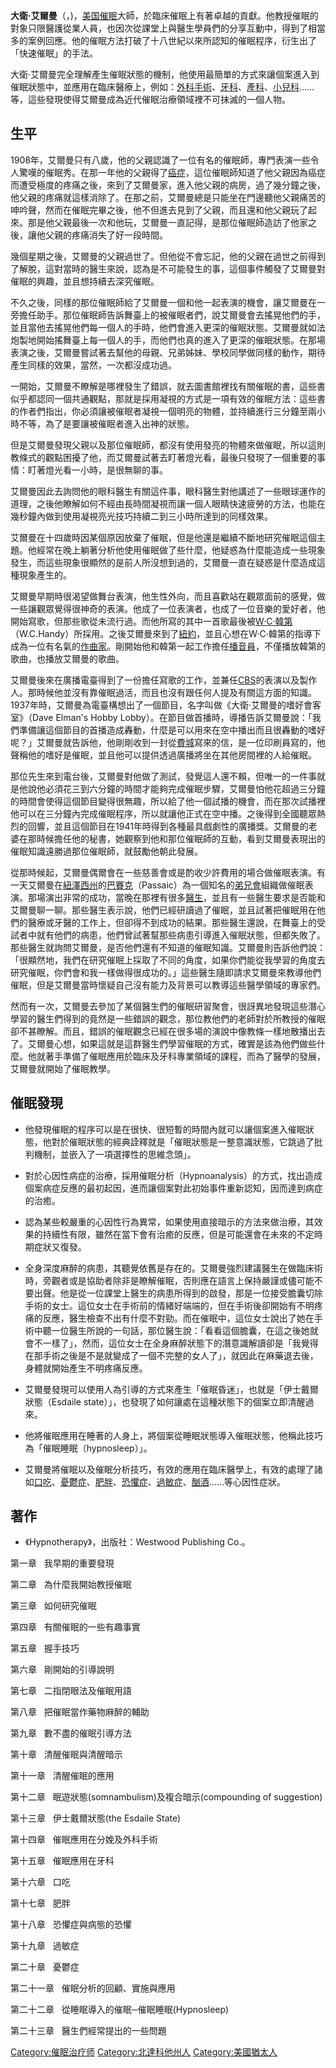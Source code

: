 {{Unreferenced |time=2007-12-06T02:37:02+00:00 }}
{{Infobox Celebrity
| name = 大衛‧愛爾曼(Dave Elman)
| image = 
| caption = 
| birth_date =1900年5月6日 
| birth_place =[[美國|美國]][[北達科塔州|北達科塔州]][[公園河_(北達科他州)|公園河]]
| death_date = 1967年12月5日  
| death_place=[[美國|美國]]
| occupation = [[催眠師|催眠師]]、催眠治療師、催眠訓練師
| nationality = 
| salary = 
| networth = 
| spouse =
| website =
| footnotes = 
}}

'''大衛‧艾爾曼'''（'''{{lang|de|Dave Elman}}'''，{{bd|1900年|5月6日|1967年|12月5日|catIdx=Elman, Dave}})，[[美国|美国]][[催眠|催眠]]大師，於臨床催眠上有著卓越的貢獻。他教授催眠的對象只限醫護從業人員，也因次從課堂上與醫生學員們的分享互動中，得到了相當多的案例回應。他的催眠方法打破了十八世紀以來所認知的催眠程序，衍生出了「快速催眠」的手法。

大衛‧艾爾曼完全理解產生催眠狀態的機制，他使用最簡單的方式來讓個案進入到催眠狀態中，並應用在臨床醫療上，例如：[[外科手術|外科手術]]、[[牙科|牙科]]、[[產科|產科]]、[[小兒科|小兒科]]……等，這些發現使得艾爾曼成為近代催眠治療領域裡不可抹滅的一個人物。

==生平==
1908年，艾爾曼只有八歲，他的父親認識了一位有名的催眠師，專門表演一些令人驚嘆的催眠秀。在那一年他的父親得了[[癌症|癌症]]，這位催眠師知道了他父親因為癌症而遭受極度的疼痛之後，來到了艾爾曼家，進入他父親的病房，過了幾分鐘之後，他父親的疼痛就這樣消除了。在那之前，艾爾曼總是只能坐在門邊聽他父親痛苦的呻吟聲，然而在催眠完畢之後，他不但進去見到了父親，而且還和他父親玩了起來。那是他父親最後一次和他玩，艾爾曼一直記得，是那位催眠師造訪了他家之後，讓他父親的疼痛消失了好一段時間。

幾個星期之後，艾爾曼的父親過世了。但他從不會忘記，他的父親在過世之前得到了解脫，這對當時的醫生來說，認為是不可能發生的事，這個事件觸發了艾爾曼對催眠的興趣，並且想持續去深究催眠。

不久之後，同樣的那位催眠師給了艾爾曼一個和他一起表演的機會，讓艾爾曼在一旁擔任助手。那位催眠師告訴舞臺上的被催眠者們，說艾爾曼會去搖晃他們的手，並且當他去搖晃他們每一個人的手時，他們會進入更深的催眠狀態。艾爾曼就如法炮製地開始搖舞臺上每一個人的手，而他們也真的進入了更深的催眠狀態。在那場表演之後，艾爾曼嘗試著去幫他的母親、兄弟姊妹、學校同學做同樣的動作，期待產生同樣的效果，當然，一次都沒成功過。

一開始，艾爾曼不瞭解是哪裡發生了錯誤，就去圖書館裡找有關催眠的書，這些書似乎都認同一個共通觀點，那就是採用凝視的方式是一項有效的催眠方法：這些書的作者們指出，你必須讓被催眠者凝視一個明亮的物體，並持續進行三分鐘至兩小時不等，為了是要讓被催眠者進入出神的狀態。

但是艾爾曼發現父親以及那位催眠師，都沒有使用發亮的物體來做催眠，所以這則教條式的觀點困擾了他，而艾爾曼試著去盯著燈光看，最後只發現了一個重要的事情：盯著燈光看一小時，是很無聊的事。

艾爾曼因此去詢問他的眼科醫生有關這件事，眼科醫生對他講述了一些眼球運作的道理，之後他瞭解如何不經由長時間凝視而讓一個人眼睛快速疲勞的方法，也能在幾秒鐘內做到使用凝視亮光技巧持續二到三小時所達到的同樣效果。

艾爾曼在十四歲時因某個原因放棄了催眠，但是他還是繼續不斷地研究催眠這個主題。他經常在晚上躺著分析他使用催眠做了些什麼，他疑惑為什麼能造成一些現象發生，而這些現象很顯然的是前人所沒想到過的，艾爾曼一直在疑惑是什麼造成這種現象產生的。

艾爾曼早期時很渴望做舞台表演，他生性外向，而且喜歡站在觀眾面前的感覺，做一些讓觀眾覺得很神奇的表演。他成了一位表演者，也成了一位音樂的愛好者，他開始寫歌，但那些歌從未流行過。而他所寫的其中一首歌最後被[[W·C·韓第|W·C·韓第]]（W.C.Handy）所採用。之後艾爾曼來到了[[紐約|紐約]]，並且心想在W·C·韓第的指導下成為一位有名氣的[[作曲家|作曲家]]。剛開始他和韓第一起工作擔任[[播音員|播音員]]，不僅播放韓第的歌曲，也播放艾爾曼的歌曲。

艾爾曼後來在廣播電臺得到了一份擔任寫歌的工作，並兼任[[CBS|CBS]]的表演以及製作人。那時候他並沒有靠催眠過活，而且也沒有跟任何人提及有關這方面的知識。1937年時，艾爾曼為電臺構想出了一個節目，名字叫做《大衛‧艾爾曼的嗜好會客室》（Dave Elman's Hobby Lobby）。在節目做首播時，導播告訴艾爾曼說：「我們準備讓這個節目的首播造成轟動，什麼是可以用來在空中播出而且很轟動的嗜好呢？」艾爾曼就告訴他，他剛剛收到一封從[[費城|費城]]寫來的信，是一位印刷員寫的，他聲稱他的嗜好是催眠，並且他可以提供透過廣播將坐在其他房間裡的人給催眠。

那位先生來到電台後，艾爾曼對他做了測試，發覺這人還不賴，但唯一的一件事就是他說他必須花三到六分鐘的時間才能夠完成催眠步驟，艾爾曼怕他花超過三分鐘的時間會使得這個節目變得很無趣，所以給了他一個試播的機會，而在那次試播裡他可以在三分鐘內完成催眠程序，所以就讓他正式在空中播。之後得到全國聽眾熱烈的回響，並且這個節目在1941年時得到各種最具戲劇性的廣播獎。艾爾曼的老婆在那時候擔任他的秘書，她觀察到他和那位催眠師的互動，看到艾爾曼表現出的催眠知識遠勝過那位催眠師，就鼓勵他朝此發展。

從那時候起，艾爾曼偶爾會在一些慈善會或是酌收少許費用的場合做催眠表演。有一天艾爾曼在[[紐澤西州|紐澤西州]]的[[巴賽克|巴賽克]]（Passaic）為一個知名的[[弟兄會|弟兄會]]組織做催眠表演。那場演出非常的成功，當晚在那裡有很多[[醫生|醫生]]，並且有一些醫生要求是否能和艾爾曼聊一聊。那些醫生表示說，他們已經研讀過了催眠，並且試著把催眠用在他們的醫療或牙醫的工作上，但卻得不到成功的結果。那些醫生還說，在舞臺上的受試者中就有他們的病患，他們曾試著幫那些病患引導進入催眠狀態，但都失敗了。那些醫生就詢問艾爾曼，是否他們還有不知道的催眠知識。艾爾曼則告訴他們說：「很顯然地，我們在研究催眠上採取了不同的角度，如果你們能從我學習的角度去研究催眠，你們會和我一樣做得很成功的。」這些醫生隨即請求艾爾曼來教導他們催眠，但是艾爾曼當時懷疑自己沒有能力及背景可以教導這些醫學領域的專家們。

然而有一次，艾爾曼去參加了某個醫生們的催眠研習聚會，很訝異地發現這些潛心學習的醫生們得到的竟然是一些錯誤的觀念，那位教他們的老師對於所教授的催眠卻不甚瞭解。而且，錯誤的催眠觀念已經在很多場的演說中像教條一樣地散播出去了。艾爾曼心想，如果這就是這群醫生們學習催眠的方式，確實是該為他們做些什麼。他就著手準備了催眠應用於臨床及牙科專業領域的課程，而為了醫學的發展，艾爾曼就開始了催眠教學。

==催眠發現==
*他發現催眠的程序可以是在很快、很短暫的時間內就可以讓個案進入催眠狀態，他對於催眠狀態的經典詮釋就是「催眠狀態是一整意識狀態，它跳過了批判機制，並嵌入了一項選擇性的思維念頭」。

*對於心因性病症的治療，採用催眠分析（Hypnoanalysis）的方式，找出造成個案病症反應的最初起因，進而讓個案對此初始事件重新認知，因而達到病症的治癒。

*認為某些較嚴重的心因性行為異常，如果使用直接暗示的方法來做治療，其效果的持續性有限，雖然在當下會有治癒的反應，但是可能還會在未來的不定時期症狀又復發。

*全身深度麻醉的病患，其聽覺依舊是存在的。艾爾曼強烈建議醫生在做臨床術時，旁觀者或是協助者除非是瞭解催眠，否則應在語言上保持嚴謹或儘可能不要出聲。他是從一位課堂上醫生的病患所得到的啟發，那是一位接受膽囊切除手術的女士。這位女士在手術前的情緒好端端的，但在手術後卻開始有不明疼痛的反應，醫生檢查不出有什麼不對勁。而在催眠中，這位女士說出了她在手術中聽一位醫生所說的一句話，那位醫生說：「看看這個膽囊，在這之後她就會不一樣了」，然而，這位女士在全身麻醉狀態下的潛意識解讀卻是「我覺得在那手術之後是不是就變成了一個不完整的女人了」，就因此在麻藥退去後，身體就開始產生不明疼痛反應。

*艾爾曼發現可以使用人為引導的方式來產生「催眠昏迷」，也就是「伊士戴爾狀態（Esdaile state）」，也發現了如何讓處在這種狀態下的個案立即清醒過來。

*他將催眠應用在睡著的人身上，將個案從睡眠狀態導入催眠狀態，他稱此技巧為「催眠睡眠（hypnosleep）」。

*艾爾曼將催眠以及催眠分析技巧，有效的應用在臨床醫學上，有效的處理了諸如[[口吃|口吃]]、[[憂鬱症|憂鬱症]]、[[肥胖|肥胖]]、[[恐懼症|恐懼症]]、[[過敏症|過敏症]]、[[酗酒|酗酒]]……等心因性症狀。

==著作==
*《Hypnotherapy》，出版社：Westwood Publishing Co.。

第一章   我早期的重要發現

第二章   為什麼我開始教授催眠

第三章   如何研究催眠

第四章   有關催眠的一些有趣事實

第五章   握手技巧

第六章   剛開始的引導說明

第七章   二指閉眼法及催眠用語

第八章   把催眠當作藥物麻醉的輔助

第九章   數不盡的催眠引導方法

第十章   清醒催眠與清醒暗示

第十一章   清醒催眠的應用

第十二章   眠遊狀態(somnambulism)及複合暗示(compounding of suggestion)

第十三章   伊士戴爾狀態(the Esdaile State)

第十四章   催眠應用在分娩及外科手術

第十五章   催眠應用在牙科

第十六章   口吃

第十七章   肥胖

第十八章   恐懼症與病態的恐懼

第十九章   過敏症

第二十章   憂鬱症

第二十一章   催眠分析的回顧、實施與應用

第二十二章   從睡眠導入的催眠─催眠睡眠(Hypnosleep)

第二十三章   醫生們經常提出的一些問題{{Authority control}}
{{DEFAULTSORT:Elman, Dave}}

[[Category:催眠治疗师|Category:催眠治疗师]]
[[Category:北達科他州人|Category:北達科他州人]]
[[Category:美國猶太人|Category:美國猶太人]]